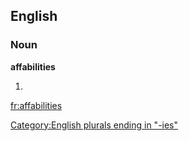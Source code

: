 ==English==

===Noun===
'''affabilities'''

# {{plural of|[[affability]]}}

[[Category:English plurals ending in "-ies"]]

[[fr:affabilities]]